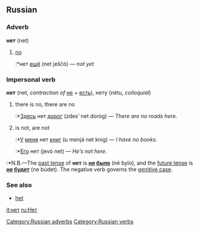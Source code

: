 ==Russian==
[[Category:Russian adverbs]]
[[Category:Russian verbs]]
===Adverb===
'''нет''' (net)

# [[no]]
#:*нет [[еще|ещё]] (net ješčó) — ''not yet''

===Impersonal verb===
'''нет''' (net, ''contraction of'' [[не]] + [[есть]]), нету (nétu, ''colloquial'')

# there is no, there are no
#:*[[Здесь]] нет [[дорога|дорог]] (zdes’ net doróg) — ''There are no roads here.''
# is not, are not
#:*[[У]] [[я|меня]] нет [[книга|книг]] (u menjá net knig) — ''I have no books.''
#:*[[он|Его]] нет (jevó net) — ''He’s not here.''

:*N.B.—The [[past tense]] of '''нет''' is '''[[не]] [[быть|было]]''' (né bylo), and the [[future tense]] is '''[[не]] [[быть|будет]]''' (ne búdet). The negative verb governs the [[genitive case]].

===See also===
*[[het]]<!-- homograph -->

[[it:нет]]
[[ru:Нет]]